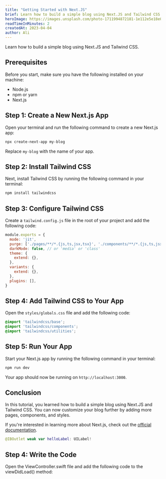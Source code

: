 ```yaml
---
title: "Getting Started with Next.JS"
brief: Learn how to build a simple blog using Next.JS and Tailwind CSS.
heroImage: https://images.unsplash.com/photo-1711994872181-1e112e5e18e0?q=80&w=3030&auto=format&fit=crop&ixlib=rb-4.0.3&ixid=M3wxMjA3fDB8MHxwaG90by1wYWdlfHx8fGVufDB8fHx8fA%3D%3D
readTimeInMinutes: 2
createdAt: 2023-04-04
author: Ali
---
```


Learn how to build a simple blog using Next.JS and Tailwind CSS.

## Prerequisites

Before you start, make sure you have the following installed on your machine:
 
- Node.js
- npm or yarn
- Next.js

## Step 1: Create a New Next.js App

Open your terminal and run the following command to create a new Next.js app:

```bash
npx create-next-app my-blog
```

Replace `my-blog` with the name of your app.

## Step 2: Install Tailwind CSS

Next, install Tailwind CSS by running the following command in your terminal:

```bash
npm install tailwindcss
```

## Step 3: Configure Tailwind CSS

Create a `tailwind.config.js` file in the root of your project and add the following code:

```js
module.exports = {
  mode: 'jit',
  purge: ['./pages/**/*.{js,ts,jsx,tsx}', './components/**/*.{js,ts,jsx,tsx}'],
  darkMode: false, // or 'media' or 'class'
  theme: {
    extend: {},
  },
  variants: {
    extend: {},
  },
  plugins: [],
}
```

## Step 4: Add Tailwind CSS to Your App

Open the `styles/globals.css` file and add the following code:

```css
@import 'tailwindcss/base';
@import 'tailwindcss/components';
@import 'tailwindcss/utilities';
```

## Step 5: Run Your App

Start your Next.js app by running the following command in your terminal:

```bash
npm run dev
```

Your app should now be running on `http://localhost:3000`.

## Conclusion


In this tutorial, you learned how to build a simple blog using Next.JS and Tailwind CSS. You can now customize your blog further by adding more pages, components, and styles.

If you're interested in learning more about Next.js, check out the [official documentation](https://nextjs.org/docs).

```swift
@IBOutlet weak var helloLabel: UILabel!

```

## Step 4: Write the Code

Open the ViewController.swift file and add the following code to the viewDidLoad() method:

